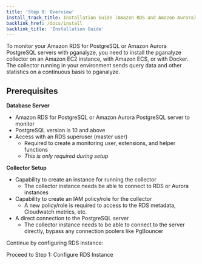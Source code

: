 ```yaml
---
title: 'Step 0: Overview'
install_track_title: Installation Guide (Amazon RDS and Amazon Aurora)
backlink_href: /docs/install
backlink_title: 'Installation Guide'
---
```


To monitor your Amazon RDS for PostgreSQL or Amazon Aurora PostgreSQL servers
with pganalyze, you need to install the pganalyze collector on an Amazon EC2
instance, with Amazon ECS, or with Docker.
The collector running in your environment sends query data and other statistics
on a continuous basis to pganalyze.

## Prerequisites

**Database Server**
* Amazon RDS for PostgreSQL or Amazon Aurora PostgreSQL server to monitor
* PostgreSQL version is 10 and above
* Access with an RDS superuser (master user)
  * Required to create a monitoring user, extensions, and helper functions
  * _This is only required during setup_

**Collector Setup**
* Capability to create an instance for running the collector
  * The collector instance needs be able to connect to RDS or Aurora instances
* Capability to create an IAM policy/role for the collector
  * A new policy/role is required to access to the RDS metadata, Cloudwatch
    metrics, etc.
* A direct connection to the PostgreSQL server
  * The collector instance needs to be able to connect to the server directly,
    bypass any connection poolers like PgBouncer

Continue by configuring RDS instance:

<Link className="btn btn-success" to="01_configure_rds_instance">
  Proceed to Step 1: Configure RDS Instance
</Link>
